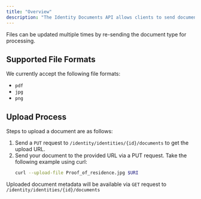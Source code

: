 ```yaml
---
title: "Overview"
description: "The Identity Documents API allows clients to send documents to Paxos to validate identities during the KYC process."
---
```


Files can be updated multiple times by re-sending the document type for processing.

## Supported File Formats

We currently accept the following file formats:
- `pdf`
- `jpg`
- `png`

## Upload Process

Steps to upload a document are as follows:

1. Send a `PUT` request to `/identity/identities/{id}/documents` to get
   the upload URL.
2. Send your document to the provided URL via a PUT request. Take the following example using curl:
   ```bash
   curl --upload-file Proof_of_residence.jpg $URI
   ```

Uploaded document metadata will be available via `GET` request to `/identity/identities/{id}/documents`

